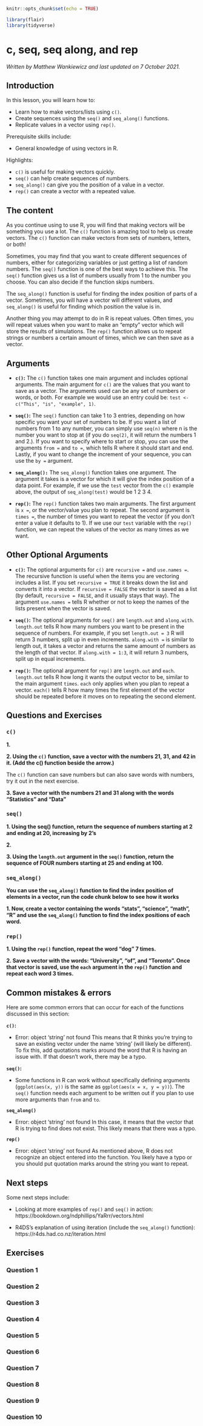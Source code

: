 
```r
knitr::opts_chunk$set(echo = TRUE)

library(flair)
library(tidyverse)
```

# c, seq, seq along, and rep

*Written by Matthew Wankiewicz and last updated on 7 October 2021.*

## Introduction

In this lesson, you will learn how to:

- Learn how to make vectors/lists using `c()`.
- Create sequences using the `seq()` and `seq_along()` functions.
- Replicate values in a vector using `rep()`.

Prerequisite skills include:

- General knowledge of using vectors in R.

Highlights:

- `c()` is useful for making vectors quickly.
- `seq()` can help create sequences of numbers.
- `seq_along()` can give you the position of a value in a vector.
- `rep()` can create a vector with a repeated value.

## The content

As you continue using to use R, you will find that making vectors will be something you use a lot. The `c()` function is amazing tool to help us create vectors. The `c()` function can make vectors from sets of numbers, letters, or both!

Sometimes, you may find that you want to create different sequences of numbers, either for categorizing variables or just getting a list of random numbers. The `seq()` function is one of the best ways to achieve this. The `seq()` function gives us a list of numbers usually from 1 to the number you choose. You can also decide if the function skips numbers.

The `seq_along()` function is useful for finding the index position of parts of a vector. Sometimes, you will have a vector will different values, and `seq_along()` is useful for finding which position the value is in.

Another thing you may attempt to do in R is repeat values. Often times, you will repeat values when you want to make an "empty" vector which will store the results of simulations. The `rep()` function allows us to repeat strings or numbers a certain amount of times, which we can then save as a vector.

## Arguments

- **`c()`:** The `c()` function takes one main argument and includes optional arguments. The main argument for `c()` are the values that you want to save as a vector. The arguments used can be any set of numbers or words, or both. For example we would use an entry could be: `test <- c("This", "is", "example", 1)`.

- **`seq()`:** The `seq()` function can take 1 to 3 entries, depending on how specific you want your set of numbers to be. If you want a list of numbers from 1 to any number, you can simply use `seq(n)` where n is the number you want to stop at (if you do `seq(2)`, it will return the numbers 1 and 2.). If you want to specify where to start or stop, you can use the arguments `from =` and `to =`, which tells R where it should start and end. Lastly, if you want to change the increment of your sequence, you can use the `by =` argument.

- **`seq_along():`** The `seq_along()` function takes one argument. The argument it takes is a vector for which it will give the index position of a data point. For example, if we use the `test` vector from the `c()` example above, the output of `seq_along(test)` would be 1 2 3 4.

- **`rep()`:** The `rep()` function takes two main arguments. The first argument is `x =`, or the vector/value you plan to repeat. The second argument is `times =`, the number of times you want to repeat the vector (if you don't enter a value it defaults to 1). If we use our `test` variable with the `rep()` function, we can repeat the values of the vector as many times as we want.

## Other Optional Arguments

- **`c()`:** The optional arguments for `c()` are `recursive =` and `use.names =`. The recursive function is useful when the items you are vectoring includes a list. If you set `recursive = TRUE` it breaks down the list and converts it into a vector. If `recursive = FALSE` the vector is saved as a list (by default, `recursive = FALSE`, and it usually stays that way). The argument `use.names =` tells R whether or not to keep the names of the lists present when the vector is saved.

- **`seq()`:** The optional arguments for `seq()` are `length.out` and `along.with`. `length.out` tells R how many numbers you want to be present in the sequence of numbers. For example, if you set `length.out = 3` R will return 3 numbers, split up in even increments. `along.with =` is similar to length out, it takes a vector and returns the same amount of numbers as the length of that vector. If `along.with = 1:3`, it will return 3 numbers, split up in equal increments.

- **`rep()`:** The optional argument for `rep()` are `length.out` and `each`. `length.out` tells R how long it wants the output vector to be, similar to the main argument `times`. `each` only applies when you plan to repeat a vector. `each()` tells R how many times the first element of the vector should be repeated before it moves on to repeating the second element.

## Questions and Exercises

### `c()`

**1.**

<!-- ```{r q1cFunction, echo=F} -->
<!-- question_checkbox( -->
<!--   "What does the c() function do? (Select all that apply)", -->
<!--   answer("Creates a vector", correct = TRUE), -->
<!--   answer("Plots a graph", message = "Incorrect"), -->
<!--   answer("Repeats a certain value", message = "Incorrect."), -->
<!--   answer("Returns a sequence of numbers", message = "Incorrect."), -->
<!--   allow_retry = T, -->
<!--   random_answer_order = T -->
<!-- ) -->
<!-- ``` -->

**2. Using the `c()` function, save a vector with the numbers 21, 31, and 42 in it. (Add the c() function beside the arrow.)**

<!-- ```{r q2cFunction, exercise = TRUE} -->
<!-- ## Enter code below -->

<!-- vector <-  -->
<!-- vector -->
<!-- ``` -->

<!-- ```{r q2cFunction-solution} -->

<!-- vector <- c(21, 31, 42) -->
<!-- vector -->
<!-- ``` -->

The `c()` function can save numbers but can also save words with numbers, try it out in the next exercise.

**3. Save a vector with the numbers 21 and 31 along with the words "Statistics" and "Data"**

<!-- ```{r q3cFunction, exercise = TRUE} -->
<!-- ## Enter code below -->

<!-- vector <-  -->
<!-- vector -->
<!-- ``` -->

<!-- ```{r q3cFunction-solution} -->

<!-- vector <- c(21, 31, "Statistics", "Data") -->
<!-- ``` -->

### `seq()`

**1. Using the seq() function, return the sequence of numbers starting at 2 and ending at 20, increasing by 2's**

<!-- ```{r q1seqFunc, exercise = TRUE} -->
<!-- ## Enter code below -->


<!-- ``` -->

<!-- ```{r q1seqFunc-solution} -->

<!-- seq(from = 2, to = 20, by = 2) -->
<!-- ``` -->

**2.**

<!-- ```{r q2seqFunc, echo=F} -->
<!-- question_checkbox( -->
<!--   "Which functions only returns a sequence of numbers? (Select all that apply.)", -->
<!--   answer("seq()", correct = TRUE), -->
<!--   answer("seq_along()", correct = TRUE), -->
<!--   answer("c()", message = "Incorrect."), -->
<!--   answer("rep()", message = "Although rep() does repeat values, it can repeat values that are not numbers."), -->
<!--   allow_retry = T, -->
<!--   random_answer_order = T -->
<!-- ) -->
<!-- ``` -->

**3. Using the `length.out` argument in the `seq()` function, return the sequence of FOUR numbers starting at 25 and ending at 100.**


<!-- ```{r q3seqFunc, exercise = TRUE} -->
<!-- ## Enter code below -->

<!-- ``` -->

<!-- ```{r q3seqFunc-solution} -->
<!-- seq(from = 25, to = 100, length.out = 4) -->
<!-- ``` -->


### `seq_along()`

**You can use the `seq_along()` function to find the index position of elements in a vector, run the code chunk below to see how it works**

<!-- ```{r seq-alongExample1, exercise = TRUE} -->
<!-- vector <- c("dog", "cat", "fish", "cow") -->
<!-- vector -->
<!-- seq_along(vector) -->
<!-- ``` -->


**1. Now, create a vector containing the words "stats", "science", "math", "R" and use the `seq_along()` function to find the index positions of each word.**

<!-- ```{r seq-alongExercise1, exercise = TRUE} -->
<!-- vector <- c("stats") -->
<!-- seq_along(vector) -->
<!-- ``` -->

<!-- ```{r seq-alongExercise1-solution} -->
<!-- vector <- c("stats", "science", "math", "R") -->
<!-- seq_along(vector) -->
<!-- ``` -->

### `rep()`

**1. Using the `rep()` function, repeat the word "dog" 7 times.**

<!-- ```{r q1repFunc, exercise = TRUE} -->
<!-- ## Enter code below -->


<!-- ``` -->

<!-- ```{r q1repFunc-solution} -->

<!-- rep(x = "dog", times = 7)  -->

<!-- ## OR -->

<!-- rep("dog", 7) -->
<!-- ``` -->

**2. Save a vector with the words: "University", "of", and "Toronto". Once that vector is saved, use the `each` argument in the `rep()` function and repeat each word 3 times.**


<!-- ```{r q2repFunc, exercise = TRUE} -->
<!-- ## Enter code below -->
<!-- vector <- c("College", "and", "school") -->

<!-- ``` -->

<!-- ```{r q2repFunc-solution} -->

<!-- vector <- c("University", "of", "Toronto") -->
<!-- rep(x = vector, each = 3) -->
<!-- ``` -->

## Common mistakes & errors

Here are some common errors that can occur for each of the functions discussed in this section:


**`c()`:**

- Error: object 'string' not found
This means that R thinks you're trying to save an existing vector under the name 'string' (will likely be different). To fix this, add quotations marks around the word that R is having an issue with. If that doesn't work, there may be a typo.

**`seq()`:**

- Some functions in R can work without specifically defining arguments (`ggplot(aes(x, y))` is the same as `ggplot(aes(x = x, y = y))`). The `seq()` function needs each argument to be written out if you plan to use more arguments than `from` and `to`.

**`seq_along()`**

- Error: object 'string' not found
In this case, it means that the vector that R is trying to find does not exist. This likely means that there was a typo.

**`rep()`**

- Error: object 'string' not found
As mentioned above, R does not recognize an object entered into the function. You likely have a typo or you should put quotation marks around the string you want to repeat.

## Next steps

Some next steps include:

- Looking at more examples of `rep()` and `seq()` in action: https://bookdown.org/ndphillips/YaRrr/vectors.html

- R4DS's explanation of using iteration (include the `seq_along()` function): https://r4ds.had.co.nz/iteration.html



## Exercises

### Question 1

### Question 2

### Question 3

### Question 4

### Question 5

### Question 6

### Question 7

### Question 8

### Question 9

### Question 10
